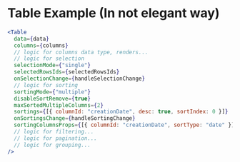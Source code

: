# Table Example (In not elegant way)

```jsx
<Table
  data={data}
  columns={columns}
  // logic for columns data type, renders...
  // logic for selection
  selectionMode={"single"}
  selectedRowsIds={selectedRowsIds}
  onSelectionChange={handleSelectionChange}
  // logic for sorting
  sortingMode={"multiple"}
  disableSortRemove={true}
  maxSortedMultipleColumns={2}
  sortings={[{ columnId: "creationDate", desc: true, sortIndex: 0 }]}
  onSortingsChange={handleSortingChange}
  sortingColumnsProps={[{ columnId: "creationDate", sortType: "date" }]}
  // logic for filtering...
  // logic for pagination...
  // logic for grouping...
/>
```
